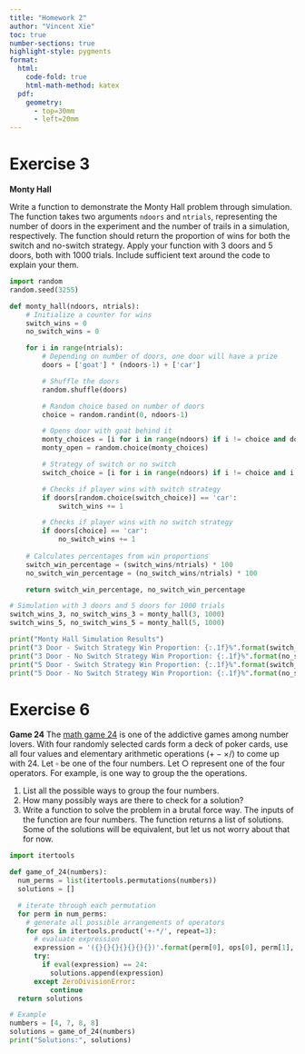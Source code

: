 ```yaml
---
title: "Homework 2"
author: "Vincent Xie"
toc: true
number-sections: true
highlight-style: pygments
format: 
  html: 
    code-fold: true
    html-math-method: katex
  pdf: 
    geometry: 
      - top=30mm
      - left=20mm
---
```


# Exercise 3

**Monty Hall**

   Write a function to demonstrate the Monty Hall problem through
   simulation. The function takes two arguments `ndoors` and
   `ntrials`, representing the number of doors in the experiment and
   the number of trails in a simulation, respectively. The function
   should return the proportion of wins for both the switch and
   no-switch strategy. Apply your function with 3 doors and 5 doors,
   both with 1000 trials. Include sufficient text around the code to
   explain your them.

```python
import random
random.seed(3255)

def monty_hall(ndoors, ntrials):
    # Initialize a counter for wins
    switch_wins = 0
    no_switch_wins = 0

    for i in range(ntrials):
        # Depending on number of doors, one door will have a prize
        doors = ['goat'] * (ndoors-1) + ['car']

        # Shuffle the doors
        random.shuffle(doors)

        # Random choice based on number of doors
        choice = random.randint(0, ndoors-1)

        # Opens door with goat behind it
        monty_choices = [i for i in range(ndoors) if i != choice and doors[i] == 'goat']
        monty_open = random.choice(monty_choices)

        # Strategy of switch or no switch
        switch_choice = [i for i in range(ndoors) if i != choice and i != monty_open]

        # Checks if player wins with switch strategy
        if doors[random.choice(switch_choice)] == 'car':
            switch_wins += 1

        # Checks if player wins with no switch strategy
        if doors[choice] == 'car':
            no_switch_wins += 1
    
    # Calculates percentages from win proportions
    switch_win_percentage = (switch_wins/ntrials) * 100
    no_switch_win_percentage = (no_switch_wins/ntrials) * 100

    return switch_win_percentage, no_switch_win_percentage

# Simulation with 3 doors and 5 doors for 1000 trials
switch_wins_3, no_switch_wins_3 = monty_hall(3, 1000)
switch_wins_5, no_switch_wins_5 = monty_hall(5, 1000)

print("Monty Hall Simulation Results")
print("3 Door - Switch Strategy Win Proportion: {:.1f}%".format(switch_wins_3))
print("3 Door - No Switch Strategy Win Proportion: {:.1f}%".format(no_switch_wins_3))
print("5 Door - Switch Strategy Win Proportion: {:.1f}%".format(switch_wins_5))
print("5 Door - No Switch Strategy Win Proportion: {:.1f}%".format(no_switch_wins_5))
```


# Exercise 6
**Game 24**
   The [math game 24](http://en.wikipedia.org/wiki/24_Game) is one of the
   addictive games among number lovers. With four randomly selected cards form
   a deck of poker cards, use all four values and elementary arithmetic
   operations ($+-\times /$) to come up with 24. Let $\square$ be one of
   the four numbers. Let $\bigcirc$ represent one of the four operators.
   For example, 
   \begin{equation*}
    (\square \bigcirc \square) \bigcirc (\square \bigcirc \square)
   \end{equation*}
   is one way to group the the operations.
   
   1. List all the possible ways to group the four numbers.
   1. How many possibly ways are there to check for a solution?
   1. Write a function to solve the problem in a brutal force way. The
   inputs of the function are four numbers. The function returns a list
   of solutions. Some of the solutions will be equivalent, but let us
   not worry about that for now.

```python
import itertools

def game_of_24(numbers):
  num_perms = list(itertools.permutations(numbers))
  solutions = []

  # iterate through each permutation
  for perm in num_perms:
    # generate all possible arrangements of operators
    for ops in itertools.product('+-*/', repeat=3):
      # evaluate expression
      expression = '({}{}{}{}{}{}{})'.format(perm[0], ops[0], perm[1], ops[1], perm[2], ops[2], perm[3])
      try:
        if eval(expression) == 24:
          solutions.append(expression)
      except ZeroDivisionError:
          continue
  return solutions

# Example
numbers = [4, 7, 8, 8]
solutions = game_of_24(numbers)
print("Solutions:", solutions)
```